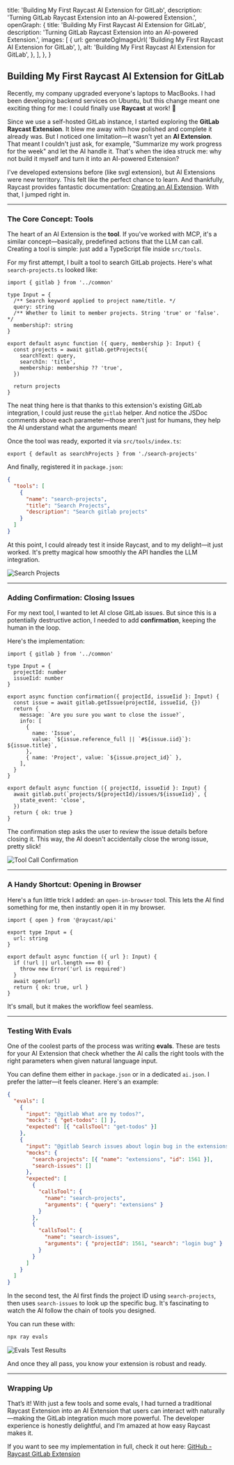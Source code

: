 
  title: 'Building My First Raycast AI Extension for GitLab',
  description: 'Turning GitLab Raycast Extension into an AI-powered Extension.',
  openGraph: {
    title: 'Building My First Raycast AI Extension for GitLab',
    description:
      'Turning GitLab Raycast Extension into an AI-powered Extension.',
    images: [
      {
        url: generateOgImageUrl(
          'Building My First Raycast AI Extension for GitLab',
        ),
        alt: 'Building My First Raycast AI Extension for GitLab',
      },
    ],
  },
}

## Building My First Raycast AI Extension for GitLab

Recently, my company upgraded everyone's laptops to MacBooks. I had been developing backend services on Ubuntu, but this change meant one exciting thing for me: I could finally use **Raycast** at work! 🎉

Since we use a self-hosted GitLab instance, I started exploring the **GitLab Raycast Extension**. It blew me away with how polished and complete it already was. But I noticed one limitation—it wasn't yet an **AI Extension**. That meant I couldn't just ask, for example, "Summarize my work progress for the week" and let the AI handle it. That's when the idea struck me: why not build it myself and turn it into an AI-powered Extension?

I've developed extensions before (like svgl extension), but AI Extensions were new territory. This felt like the perfect chance to learn. And thankfully, Raycast provides fantastic documentation: [Creating an AI Extension](https://developers.raycast.com/ai/create-an-ai-extension). With that, I jumped right in.

---

### The Core Concept: Tools

The heart of an AI Extension is the **tool**. If you've worked with MCP, it's a similar concept—basically, predefined actions that the LLM can call. Creating a tool is simple: just add a TypeScript file inside `src/tools`.

For my first attempt, I built a tool to search GitLab projects. Here's what `search-projects.ts` looked like:

```tsx
import { gitlab } from '../common'

type Input = {
  /** Search keyword applied to project name/title. */
  query: string
  /** Whether to limit to member projects. String 'true' or 'false'. */
  membership?: string
}

export default async function ({ query, membership }: Input) {
  const projects = await gitlab.getProjects({
    searchText: query,
    searchIn: 'title',
    membership: membership ?? 'true',
  })

  return projects
}
```

The neat thing here is that thanks to this extension's existing GitLab integration, I could just reuse the `gitlab` helper. And notice the JSDoc comments above each parameter—those aren't just for humans, they help the AI understand what the arguments mean!

Once the tool was ready, exported it via `src/tools/index.ts`:

```tsx
export { default as searchProjects } from './search-projects'
```

And finally, registered it in `package.json`:

```json
{
  "tools": [
    {
      "name": "search-projects",
      "title": "Search Projects",
      "description": "Search gitlab projects"
    }
  ]
}
```

At this point, I could already test it inside Raycast, and to my delight—it just worked. It's pretty magical how smoothly the API handles the LLM integration.

![Search Projects](https://qpsypezomogp2dxq.public.blob.vercel-storage.com/blog/raycast-gitlab-ai-extension/Raycast%202025-09-21%20at%2022.39.54.png)

---

### Adding Confirmation: Closing Issues

For my next tool, I wanted to let AI close GitLab issues. But since this is a potentially destructive action, I needed to add **confirmation**, keeping the human in the loop.

Here's the implementation:

```tsx
import { gitlab } from '../common'

type Input = {
  projectId: number
  issueIid: number
}

export async function confirmation({ projectId, issueIid }: Input) {
  const issue = await gitlab.getIssue(projectId, issueIid, {})
  return {
    message: `Are you sure you want to close the issue?`,
    info: [
      {
        name: 'Issue',
        value: `${issue.reference_full || `#${issue.iid}`}: ${issue.title}`,
      },
      { name: 'Project', value: `${issue.project_id}` },
    ],
  }
}

export default async function ({ projectId, issueIid }: Input) {
  await gitlab.put(`projects/${projectId}/issues/${issueIid}`, {
    state_event: 'close',
  })
  return { ok: true }
}
```

The confirmation step asks the user to review the issue details before closing it. This way, the AI doesn't accidentally close the wrong issue, pretty slick!

![Tool Call Confirmation](https://qpsypezomogp2dxq.public.blob.vercel-storage.com/blog/raycast-gitlab-ai-extension/Raycast%202025-09-21%20at%2022.36.52.png)

---

### A Handy Shortcut: Opening in Browser

Here's a fun little trick I added: an `open-in-browser` tool. This lets the AI find something for me, then instantly open it in my browser.

```tsx
import { open } from '@raycast/api'

export type Input = {
  url: string
}

export default async function ({ url }: Input) {
  if (!url || url.length === 0) {
    throw new Error('url is required')
  }
  await open(url)
  return { ok: true, url }
}
```

It's small, but it makes the workflow feel seamless.

---

### Testing With Evals

One of the coolest parts of the process was writing **evals**. These are tests for your AI Extension that check whether the AI calls the right tools with the right parameters when given natural language input.

You can define them either in `package.json` or in a dedicated `ai.json`. I prefer the latter—it feels cleaner. Here's an example:

```json
{
  "evals": [
    {
      "input": "@gitlab What are my todos?",
      "mocks": { "get-todos": [] },
      "expected": [{ "callsTool": "get-todos" }]
    },
    {
      "input": "@gitlab Search issues about login bug in the extensions project",
      "mocks": {
        "search-projects": [{ "name": "extensions", "id": 1561 }],
        "search-issues": []
      },
      "expected": [
        {
          "callsTool": {
            "name": "search-projects",
            "arguments": { "query": "extensions" }
          }
        },
        {
          "callsTool": {
            "name": "search-issues",
            "arguments": { "projectId": 1561, "search": "login bug" }
          }
        }
      ]
    }
  ]
}
```

In the second test, the AI first finds the project ID using `search-projects`, then uses `search-issues` to look up the specific bug. It's fascinating to watch the AI follow the chain of tools you designed.

You can run these with:

```bash
npx ray evals
```

![Evals Test Results](https://qpsypezomogp2dxq.public.blob.vercel-storage.com/blog/raycast-gitlab-ai-extension/CleanShot%202025-09-21%20at%2022.54.32%402x.png)

And once they all pass, you know your extension is robust and ready.

---

### Wrapping Up

That’s it! With just a few tools and some evals, I had turned a traditional Raycast Extension into an AI Extension that users can interact with naturally—making the GitLab integration much more powerful. The developer experience is honestly delightful, and I’m amazed at how easy Raycast makes it.

If you want to see my implementation in full, check it out here: [GitHub - Raycast GitLab Extension](https://github.com/raycast/extensions/tree/cfca614a8dd44a53383fae35201b2ba067415679/extensions/gitlab/)
